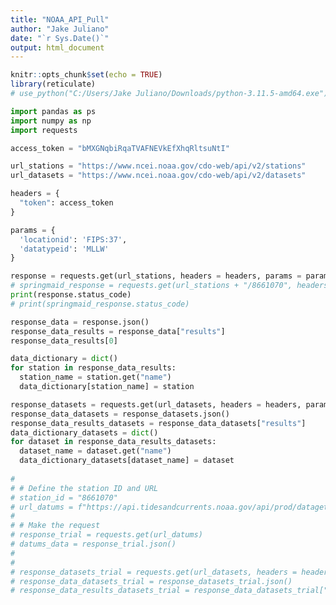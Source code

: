 ---
title: "NOAA_API_Pull"
author: "Jake Juliano"
date: "`r Sys.Date()`"
output: html_document
---

```{r setup, include=FALSE}
knitr::opts_chunk$set(echo = TRUE)
library(reticulate)
# use_python("C:/Users/Jake Juliano/Downloads/python-3.11.5-amd64.exe")
```

```{python}
import pandas as ps
import numpy as np
import requests
```

```{python}
access_token = "bMXGNqbiRqaTVAFNEVkEfXhqRltsuNtI"

url_stations = "https://www.ncei.noaa.gov/cdo-web/api/v2/stations"
url_datasets = "https://www.ncei.noaa.gov/cdo-web/api/v2/datasets"

headers = {
  "token": access_token
}

params = {
  'locationid': 'FIPS:37',
  'datatypeid': 'MLLW'
}

response = requests.get(url_stations, headers = headers, params = params)
# springmaid_response = requests.get(url_stations + "/8661070", headers = headers, params = params)
print(response.status_code)
# print(springmaid_response.status_code)

response_data = response.json()
response_data_results = response_data["results"]
response_data_results[0]

data_dictionary = dict()
for station in response_data_results:
  station_name = station.get("name")
  data_dictionary[station_name] = station

response_datasets = requests.get(url_datasets, headers = headers, params = params)
response_data_datasets = response_datasets.json()
response_data_results_datasets = response_data_datasets["results"]
data_dictionary_datasets = dict()
for dataset in response_data_results_datasets:
  dataset_name = dataset.get("name")
  data_dictionary_datasets[dataset_name] = dataset
  
#   
# # Define the station ID and URL
# station_id = "8661070"
# url_datums = f"https://api.tidesandcurrents.noaa.gov/api/prod/datagetter?station={station_id}&product=datums&datum=MLLW&format=json"
# 
# # Make the request
# response_trial = requests.get(url_datums)
# datums_data = response_trial.json()
# 
# 
# response_datasets_trial = requests.get(url_datasets, headers = headers, params = params)
# response_data_datasets_trial = response_datasets_trial.json()
# response_data_results_datasets_trial = response_data_datasets_trial["results"]

```








